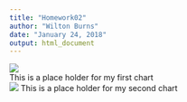 ```yaml
---
title: "Homework02"
author: "Wilton Burns"
date: "January 24, 2018"
output: html_document
---
```

![](WBWater.jpg)   
This is a place holder for my first chart   
![](WBWater.jpg)
This is a place holder for my second chart 